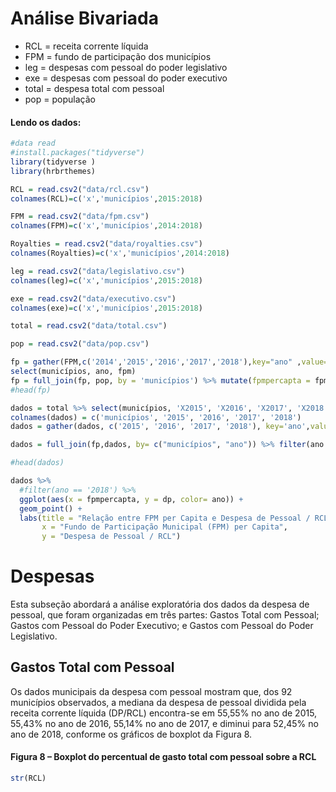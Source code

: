 
# Análise Bivariada


- RCL = receita corrente líquida 
- FPM = fundo de participação dos municípios 
- leg = despesas com pessoal do poder legislativo 
- exe = despesas com pessoal do poder executivo 
- total = despesa total com pessoal 
- pop = população 


#### Lendo os dados:

```r
#data read 
#install.packages("tidyverse")
library(tidyverse )
library(hrbrthemes)

RCL = read.csv2("data/rcl.csv")
colnames(RCL)=c('x','municípios',2015:2018)

FPM = read.csv2("data/fpm.csv")
colnames(FPM)=c('x','municípios',2014:2018)

Royalties = read.csv2("data/royalties.csv")
colnames(Royalties)=c('x','municípios',2014:2018)

leg = read.csv2("data/legislativo.csv")
colnames(leg)=c('x','municípios',2015:2018)

exe = read.csv2("data/executivo.csv")
colnames(exe)=c('x','municípios',2015:2018)

total = read.csv2("data/total.csv")

pop = read.csv2("data/pop.csv")
```

```r
fp = gather(FPM,c('2014','2015','2016','2017','2018'),key="ano" ,value=fpm) %>% 
select(municípios, ano, fpm)
fp = full_join(fp, pop, by = 'municípios') %>% mutate(fpmpercapta = fpm / populacao)
#head(fp)

dados = total %>% select(municípios, 'X2015', 'X2016', 'X2017', 'X2018')
colnames(dados) = c('municípios', '2015', '2016', '2017', '2018')
dados = gather(dados, c('2015', '2016', '2017', '2018'), key='ano',value = 'dp' )

dados = full_join(fp,dados, by= c("municípios", "ano")) %>% filter(ano != '2014')

#head(dados)

dados %>% 
  #filter(ano == '2018') %>% 
  ggplot(aes(x = fpmpercapta, y = dp, color= ano)) +
  geom_point() +
  labs(title = "Relação entre FPM per Capita e Despesa de Pessoal / RCL - 2018",
       x = "Fundo de Participação Municipal (FPM) per Capita",
       y = "Despesa de Pessoal / RCL")
```


# Despesas

Esta subseção abordará a análise exploratória dos dados da despesa de pessoal, que foram organizadas em três partes: Gastos Total com Pessoal; Gastos com Pessoal do Poder Executivo; e Gastos com Pessoal do Poder Legislativo.

## Gastos Total com Pessoal

Os dados municipais da despesa com pessoal mostram que, dos 92 municípios observados, a mediana da despesa de pessoal dividida pela receita corrente líquida (DP/RCL) encontra-se em 55,55% no ano de 2015, 55,43% no ano de 2016, 55,14% no ano de 2017, e diminui para 52,45% no ano de 2018, conforme os gráficos de boxplot da Figura 8.

#### Figura 8 – Boxplot do percentual de gasto total com pessoal sobre a RCL
```r
str(RCL)
```